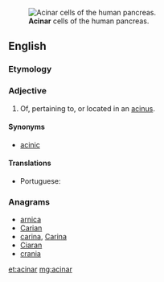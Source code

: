 [[Image:Pancreatic acinar cells - TEM.jpg|thumb|'''Acinar''' cells of the human pancreas.]]
==English==

===Etymology===
{{suffix|acinus|ar|lang=en}}

===Adjective===
{{en-adj|-}}

# {{context|anatomy|lang=en}} Of, pertaining to, or located in an [[acinus]].

====Synonyms====
* [[acinic]]

====Translations====
{{trans-top|pertaining to or located in an acinus}}
* Portuguese: {{t|pt|acinar}}
{{trans-mid}}
{{trans-bottom}}

===Anagrams===
* [[arnica#English|arnica]]
* [[Carian#English|Carian]]
* [[carina#English|carina]], [[Carina#English|Carina]]
* [[Ciaran#English|Ciaran]]
* [[crania#English|crania]]

[[et:acinar]]
[[mg:acinar]]